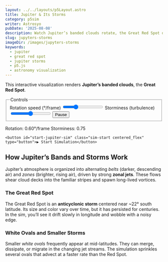 ```yaml
---
layout: ../../layouts/p5Layout.astro
title: Jupiter & Its Storms
category: p5sim
writer: Astrosyo
pubDate: '2025-08-08'
description: Watch Jupiter’s banded clouds rotate, the Great Red Spot drift.
slug: jupyters-storms
imageDir: /images/jupyters-storms
keywords:
  - jupiter
  - great red spot
  - jupiter storms
  - p5.js
  - astronomy visualization
---
```


<div class="p5-container centered_flex">
  <p class="Tool-Explanation">This interactive visualization renders <strong>Jupiter’s banded clouds</strong>, the <strong>Great Red Spot</strong>.</p>

  <div class="upper-div">
    <form class="sim-controls" onsubmit="return false" aria-label="Simulation controls">
      <fieldset class="controls-group">
        <legend>Controls</legend>
        <label>
          Rotation speed (°/frame)
          <input id="js-speed" type="range" min="0" max="2" step="0.01" value="0.6" />
        </label>
        <label>
          Storminess (turbulence)
          <input id="js-storm" type="range" min="0" max="1.5" step="0.01" value="0.75" />
        </label>
        <button id="js-pause" class="pill" type="button">Pause</button>
      </fieldset>
    </form>
  </div>

  <figcaption class="sim-caption">
    <span>Rotation: <output id="out-rot">0.60</output>°/frame</span>
    <span>Storminess: <output id="out-storm">0.75</output></span>
  </figcaption>

  <div class="sim-stage">
    <div id="jupiter-sim" class="sim-canvas" aria-label="Jupiter storms canvas"></div>

    <button id="start-jupiter-sim" class="sim-start centered_flex" type="button">▶ Start Simulation</button>
  </div>
</div>

<div class="p5-article">
  <h2>How Jupiter’s Bands and Storms Work</h2>
  <p>
    Jupiter’s atmosphere is organized into alternating <em>belts</em> (darker, descending air) and <em>zones</em> (brighter, rising air),
    driven by strong <strong>zonal jets</strong>. These flows shear cloud decks into the familiar stripes and spawn long-lived vortices.
  </p>

  <h3>The Great Red Spot</h3>
  <p>
    The Great Red Spot is an <strong>anticyclonic storm</strong> centered near ~22° south latitude. Its size and color vary over time,
    but it has persisted for centuries. In the sim, you’ll see it drift slowly in longitude and wobble with a noisy edge.
  </p>

  <h3>White Ovals and Smaller Storms</h3>
  <p>
    Smaller <em>white ovals</em> frequently appear at mid-latitudes. They can merge, dissipate, or migrate in the changing jet streams.
    The simulation sprinkles several ovals that advect at a faster rate than the Red Spot.
  </p>
</div>

<script type="module" src="/p5/bootstrap-jupiter.js"></script>